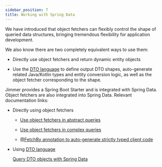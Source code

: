 ```yaml
---
sidebar_position: 7  
title: Working with Spring Data
---
```


We have introduced that object fetchers can flexibly control the shape of queried data structures, bringing tremendous flexibility for application development.

We also know there are two completely equivalent ways to use them:

-   Directly use object fetchers and return dynamic entity objects

-   Use the [DTO language](../../object/view/dto-language) to define output DTO shapes, auto-generate related Java/Kotlin types and entity conversion logic, as well as the object fetcher corresponding to the shape.

Jimmer provides a Spring Boot Starter and is integrated with Spring Data. Object fetchers are also integrated into Spring Data. Relevant documentation links:

-   Directly using object fetchers

    -   [Use object fetchers in abstract queries](../../spring/repository/abstract#object-fetchers)

    -   [Use object fetchers in complex queries](../../spring/repository/default#object-fetchers)
        
    -   [@FetchBy annotation to auto-generate strictly typed client code](../../spring/client/api)
        
-   Using [DTO language](../../object/view/dto-language)

    [Query DTO objects with Spring Data](../../spring/repository/dto)
